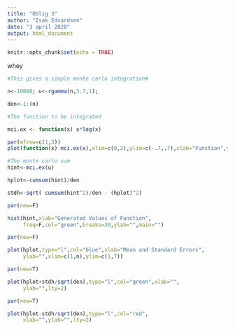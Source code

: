 ```yaml
---
title: "Oblig 3"
author: "Isak Edvardsen"
date: "3 april 2020"
output: html_document
---
```


```r
knitr::opts_chunk$set(echo = TRUE)
```

whey

```r
#This gives a simple monte carlo integration#

n<-10000; u<-rgamma(n,3.7,1);

den<-1:(n)

#The function to be integrated

mci.ex <- function(x) x*log(x)

par(mfrow=c(1,3))
plot(function(x) mci.ex(x),xlim=c(0,2),ylim=c(-.7,.7),xlab="Function",ylab="")

#The monte carlo sum
hint<-mci.ex(u)

hplot<-cumsum(hint)/den

stdh<-sqrt( cumsum(hint^2)/den - (hplot)^2)

par(new=F)

hist(hint,xlab="Generated Values of Function",
     freq=F,col="green",breaks=30,ylab="",main="")

par(new=F)

plot(hplot,type="l",col="blue",xlab="Mean and Standard Errors",
     ylab="",xlim=c(1,n),ylim=c(1,7))

par(new=T)

plot(hplot+stdh/sqrt(den),type="l",col="green",xlab="",
     ylab="",lty=2)

par(new=T)

plot(hplot-stdh/sqrt(den),type="l",col="red",
     xlab="",ylab="",lty=2)

```




